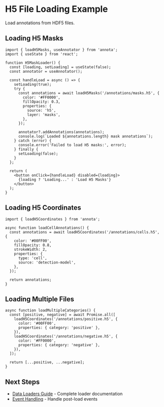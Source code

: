 # H5 File Loading Example

Load annotations from HDF5 files.

## Loading H5 Masks

```tsx
import { loadH5Masks, useAnnotator } from 'annota';
import { useState } from 'react';

function H5MaskLoader() {
  const [loading, setLoading] = useState(false);
  const annotator = useAnnotator();

  const handleLoad = async () => {
    setLoading(true);
    try {
      const annotations = await loadH5Masks('/annotations/masks.h5', {
        color: '#FF0000',
        fillOpacity: 0.3,
        properties: {
          source: 'h5',
          layer: 'masks',
        },
      });

      annotator?.addAnnotations(annotations);
      console.log(`Loaded ${annotations.length} mask annotations`);
    } catch (error) {
      console.error('Failed to load H5 masks:', error);
    } finally {
      setLoading(false);
    }
  };

  return (
    <button onClick={handleLoad} disabled={loading}>
      {loading ? 'Loading...' : 'Load H5 Masks'}
    </button>
  );
}
```

## Loading H5 Coordinates

```tsx
import { loadH5Coordinates } from 'annota';

async function loadCellAnnotations() {
  const annotations = await loadH5Coordinates('/annotations/cells.h5', {
    color: '#00FF00',
    fillOpacity: 0.8,
    strokeWidth: 2,
    properties: {
      type: 'cell',
      source: 'detection-model',
    },
  });

  return annotations;
}
```

## Loading Multiple Files

```tsx
async function loadMultipleCategories() {
  const [positive, negative] = await Promise.all([
    loadH5Coordinates('/annotations/positive.h5', {
      color: '#00FF00',
      properties: { category: 'positive' },
    }),
    loadH5Coordinates('/annotations/negative.h5', {
      color: '#FF0000',
      properties: { category: 'negative' },
    }),
  ]);

  return [...positive, ...negative];
}
```

## Next Steps

- [Data Loaders Guide](/docs/guides/loaders) - Complete loader documentation
- [Event Handling](/docs/examples/event-handling) - Handle post-load events
